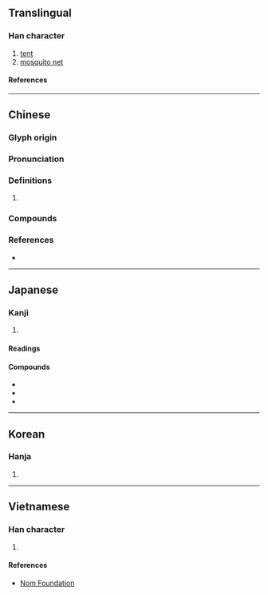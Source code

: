 {{character info/new}}
==Translingual==

===Han character===
{{Han char|rn=50|rad=巾|as=09|sn=12|four=47214|canj=LBSMG|ids=⿰巾屋}}

# [[tent]]
# [[mosquito net]]

====References====
{{Han ref|kx=0334.200|dkj=08994|dj=0641.220|hdz=10748.070|uh=5E44}}

----

==Chinese==
{{zh-forms}}

===Glyph origin===
{{Han etym}}

===Pronunciation===
{{zh-pron
|m=wò
|c=ak1,ngak1
|mc=y
|oc=y
|cat=
}}

===Definitions===
{{zh-hanzi}}

# {{rfdef|zh}}

===Compounds===
{{zh-der|帷幄|幃幄|密幄|坐籌帷幄|繖幄|運籌帷幄|謀謨帷幄}}

===References===
* {{R:yue:mfccd}}

----

==Japanese==

===Kanji===
{{ja-kanji|grade=|rs=巾09}}

# {{defn|lang=ja|sort=巾09}}

====Readings====
{{ja-readings
|on=あく
|kun=とばり-
}}

====Compounds====
* {{ja-r|幄舎|あくしゃ}}
* {{ja-r|帷幄|いあく}}
* {{ja-r|帷幄上奏|いあくじょうそう}}

----

==Korean==

===Hanja===
{{ko-hanja|악}}

# {{defn|lang=ko|sort=巾09}}

----

==Vietnamese==

===Han character===
{{vi-readings|rs=巾09|reading=ốc}}

# {{defn|lang=vi|sort=巾09}}

====References====
* [http://nomfoundation.org/common/nom_details.php?codepoint=5e44 Nom Foundation]